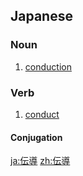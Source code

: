 ==Japanese==
{{ja-kanjitab|でん|どう|yomi=on}}

===Noun===
{{ja-noun|でんどう}}

# [[conduction]]

===Verb===
{{ja-verb-suru|でんどう}}

# [[conduct]]

====Conjugation====
{{ja-suru|でんどう}}

[[ja:伝導]]
[[zh:伝導]]